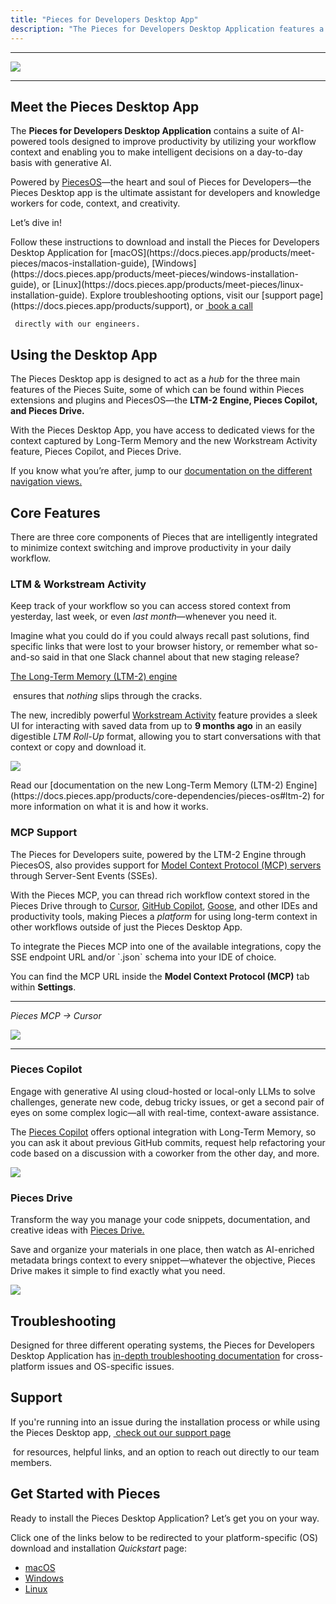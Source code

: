 ```yaml
---
title: "Pieces for Developers Desktop App"
description: "The Pieces for Developers Desktop Application features a set of AI tools designed to help developers and knowledge workers make smart choices every day."
---
```


---

![](https://storage.googleapis.com/hashnode_product_documentation_assets/desktop_app_assets/pfd_docs_figmas/all_logos.png)

---

## Meet the Pieces Desktop App

The **Pieces for Developers Desktop Application** contains a suite of AI-powered tools designed to improve productivity by utilizing your workflow context and enabling you to make intelligent decisions on a day-to-day basis with generative AI.

Powered by [PiecesOS](https://docs.pieces.app/products/core-dependencies/pieces-os)—the heart and soul of Pieces for Developers—the Pieces Desktop app is the ultimate assistant for developers and knowledge workers for code, context, and creativity.

Let’s dive in\!

<CardGroup cols={2}>
  <Card title="Getting Started">
    Follow these instructions to download and install the Pieces for Developers Desktop Application for [macOS](https://docs.pieces.app/products/meet-pieces/macos-installation-guide), [Windows](https://docs.pieces.app/products/meet-pieces/windows-installation-guide), or [Linux](https://docs.pieces.app/products/meet-pieces/linux-installation-guide).
  </Card>
  <Card title="Support">
    Explore troubleshooting options, visit our [support page](https://docs.pieces.app/products/support), or <a target="_blank" href="https://calendar.google.com/calendar/u/0/appointments/schedules/AcZssZ22WJ2Htd2wRMJhueCNYc0xbFBFCAN-khijcuoXACd_Uux3wIhgZeGkzDRcqD3teamAI-CwCHpr">
    book a call</a>

     directly with our engineers.
  </Card>
</CardGroup>

<guides-overview-card />

## Using the Desktop App

The Pieces Desktop app is designed to act as a _hub_ for the three main features of the Pieces Suite, some of which can be found within Pieces extensions and plugins and PiecesOS—the **LTM-2 Engine, Pieces Copilot, and Pieces Drive.**

With the Pieces Desktop App, you have access to dedicated views for the context captured by Long-Term Memory and the new Workstream Activity feature, Pieces Copilot, and Pieces Drive.

If you know what you’re after, jump to our [documentation on the different navigation views.](https://docs.pieces.app/products/desktop/navigation)

## Core Features

There are three core components of Pieces that are intelligently integrated to minimize context switching and improve productivity in your daily workflow.

### LTM & Workstream Activity

Keep track of your workflow so you can access stored context from yesterday, last week, or even _last month_—whenever you need it.

Imagine what you could do if you could always recall past solutions, find specific links that were lost to your browser history, or remember what so-and-so said in that one Slack channel about that new staging release?

[The Long-Term Memory (LTM-2) ](https://docs.pieces.app/products/core-dependencies/pieces-os#ltm-2)<a target="_blank" href="https://docs.pieces.app/products/core-dependencies/pieces-os#ltm-2">
engine</a>

 ensures that _nothing_ slips through the cracks.

The new, incredibly powerful [Workstream Activity](https://docs.pieces.app/products/desktop/workstream-activity) feature provides a sleek UI for interacting with saved data from up to **9 months ago** in an easily digestible _LTM Roll-Up_ format, allowing you to start conversations with that context or copy and download it.

![](https://storage.googleapis.com/hashnode_product_documentation_assets/desktop_app_assets/desktop_app_MAIN/gifs/scrolling_workstream_activities_demo_homepage.gif)

<tip>
  Read our [documentation on the new Long-Term Memory (LTM-2) Engine](https://docs.pieces.app/products/core-dependencies/pieces-os#ltm-2) for more information on what it is and how it works.
</tip>

### MCP Support

The Pieces for Developers suite, powered by the LTM-2 Engine through PiecesOS, also provides support for [Model Context Protocol (MCP) servers](https://docs.pieces.app/products/mcp/get-started) through Server-Sent Events (SSEs).

With the Pieces MCP, you can thread rich workflow context stored in the Pieces Drive through to [Cursor](https://docs.pieces.app/products/mcp/cursor), [GitHub Copilot](https://docs.pieces.app/products/mcp/github-copilot), [Goose](https://docs.pieces.app/products/mcp/goose), and other IDEs and productivity tools, making Pieces a _platform_ for using long-term context in other workflows outside of just the Pieces Desktop App.

<tip>
  To integrate the Pieces MCP into one of the available integrations, copy the SSE endpoint URL and/or `.json` schema into your IDE of choice.

  You can find the MCP URL inside the **Model Context Protocol (MCP)** tab within **Settings**.
</tip>

---

_Pieces MCP → Cursor_

![](https://storage.googleapis.com/hashnode_product_documentation_assets/mcp_documentation/misc/cursor_ask_about_youtube_tutorial.png)

---

### Pieces Copilot

Engage with generative AI using cloud-hosted or local-only LLMs to solve challenges, generate new code, debug tricky issues, or get a second pair of eyes on some complex logic—all with real-time, context-aware assistance.

The [Pieces Copilot](https://docs.pieces.app/products/desktop/copilot) offers optional integration with Long-Term Memory, so you can ask it about previous GitHub commits, request help refactoring your code based on a discussion with a coworker from the other day, and more.

![](https://storage.googleapis.com/hashnode_product_documentation_assets/desktop_app_assets/desktop_app_MAIN/desktop_app_pieces_copilot.png)

### Pieces Drive

Transform the way you manage your code snippets, documentation, and creative ideas with [Pieces Drive.](https://docs.pieces.app/products/desktop/drive)

Save and organize your materials in one place, then watch as AI-enriched metadata brings context to every snippet—whatever the objective, Pieces Drive makes it simple to find exactly what you need.

![](https://storage.googleapis.com/hashnode_product_documentation_assets/desktop_app_assets/desktop_app_MAIN/gifs/demo_pieces_drive_details.gif)

## Troubleshooting

Designed for three different operating systems, the Pieces for Developers Desktop Application has [in-depth troubleshooting documentation](https://docs.pieces.app/products/desktop/troubleshooting) for cross-platform issues and OS-specific issues.

## Support

If you're running into an issue during the installation process or while using the Pieces Desktop app, <a target="_blank" href="https://docs.pieces.app/products/support">
check out our support page</a>

 for resources, helpful links, and an option to reach out directly to our team members.

## Get Started with Pieces

Ready to install the Pieces Desktop Application? Let’s get you on your way.

Click one of the links below to be redirected to your platform-specific (OS) download and installation _Quickstart_ page:

- [macOS](https://docs.pieces.app/products/meet-pieces/macos-installation-guide)
- [Windows](https://docs.pieces.app/products/meet-pieces/windows-installation-guide)
- [Linux](https://docs.pieces.app/products/meet-pieces/linux-installation-guide)